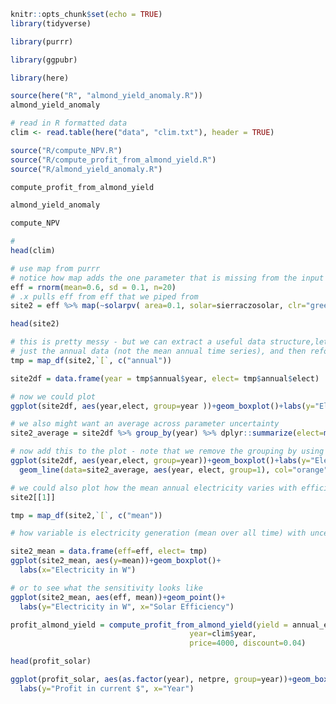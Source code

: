 ```r
knitr::opts_chunk$set(echo = TRUE)
library(tidyverse)

library(purrr)

library(ggpubr)

library(here)
```

```r
source(here("R", "almond_yield_anomaly.R"))
almond_yield_anomaly

# read in R formatted data
clim <- read.table(here("data", "clim.txt"), header = TRUE)

source("R/compute_NPV.R")
source("R/compute_profit_from_almond_yield.R")
source("R/almond_yield_anomaly.R")

compute_profit_from_almond_yield

almond_yield_anomaly

compute_NPV

# 
head(clim)

```


```r
# use map from purrr
# notice how map adds the one parameter that is missing from the input list
eff = rnorm(mean=0.6, sd = 0.1, n=20)
# .x pulls eff from eff that we piped from
site2 = eff %>% map(~solarpv( area=0.1, solar=sierraczosolar, clr="green", eunit="W", g=FALSE, etype="direct", eff=.x ))

head(site2)

# this is pretty messy - but we can extract a useful data structure,lets say we want 
# just the annual data (not the mean annual time series), and then reformat as a data frame with nice column names
tmp = map_df(site2,`[`, c("annual")) 

site2df = data.frame(year = tmp$annual$year, elect= tmp$annual$elect)

# now we could plot
ggplot(site2df, aes(year,elect, group=year ))+geom_boxplot()+labs(y="Electricity generated in W")

# we also might want an average across parameter uncertainty
site2_average = site2df %>% group_by(year) %>% dplyr::summarize(elect=mean(elect))

# now add this to the plot - note that we remove the grouping by using group=1
ggplot(site2df, aes(year,elect, group=year))+geom_boxplot()+labs(y="Electricity in W")+
  geom_line(data=site2_average, aes(year, elect, group=1), col="orange")

# we could also plot how the mean annual electricity varies with efficiency (eff from above)
site2[[1]]

tmp = map_df(site2,`[`, c("mean")) 

# how variable is electricity generation (mean over all time) with uncertainty in solar efficiency

site2_mean = data.frame(eff=eff, elect= tmp)
ggplot(site2_mean, aes(y=mean))+geom_boxplot()+
  labs(x="Electricity in W")

# or to see what the sensitivity looks like
ggplot(site2_mean, aes(eff, mean))+geom_point()+
  labs(y="Electricity in W", x="Solar Efficiency")
```







```r
profit_almond_yield = compute_profit_from_almond_yield(yield = annual_elect$elect,
                                        year=clim$year,
                                        price=4000, discount=0.04)

head(profit_solar)

ggplot(profit_solar, aes(as.factor(year), netpre, group=year))+geom_boxplot()+
  labs(y="Profit in current $", x="Year")
```


